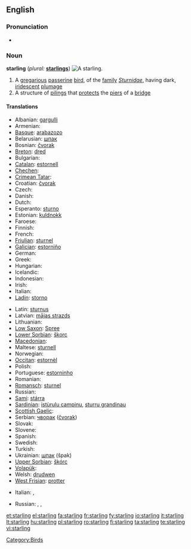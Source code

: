 {{also|Starling}}
==English==

===Pronunciation===
* {{IPA|/ˈstɑɽlɪŋ/}}
*: {{rhymes|ɑː(r)lɪŋ}}

===Noun===
'''starling'''  (''plural:'' '''[[starlings]]''')
[[Image:Common starling in london.jpg|thumb|right|A starling.]]

# A [[gregarious]] [[passerine]] [[bird]], of the [[family]] ''[[Sturnidae]]'', having dark, [[iridescent]] [[plumage]]
# A structure of [[piling]]s that [[protect]]s the [[pier]]s of a [[bridge]]

====Translations====
{{trans-top|bird}}
* Albanian: [[gargulli]]
* Armenian: {{t-|hy|սարյակ|tr=saryak}}
* [[Basque]]: [[arabazozo]]
* Belarusian: [[шпак]] {{m}}
* Bosnian: [[čvorak]] {{m}}
* [[Breton]]: [[dred]]
* Bulgarian: {{t+|bg|скорец|m|tr=skorec}}
* [[Catalan]]: [[estornell]]
* [[Chechen]]: {{tø|ce|алкханч}}
* [[Crimean Tatar]]: {{tø|crh|sıyırcıq|xs=Crimean Tatar}}
* Croatian: [[čvorak]]
* Czech: {{t-|cs|špaček}}
* Danish: {{t-|da|stær}}
* Dutch: {{t+|nl|spreeuw|m}}
* Esperanto: [[sturno]]
* Estonian: [[kuldnokk]]
* Faroese: {{t-|fo|stari|xs=Faroese}}
* Finnish: {{t+|fi|kottarainen}}
* French: {{t+|fr|étourneau|m}}
* [[Friulian]]: [[sturnel]]
* [[Galician]]: [[estorniño]] {{m}}
* German: {{t+|de|Star|m}}
* Greek: {{t+|el|ψαρόνι|n|tr=psaróni}}
* Hungarian: {{t+|hu|seregély}}
* Icelandic: {{t+|is|stari}}
* Indonesian: {{t|id|jalak|xs=Indonesian}}
* Irish: {{t-|ga|druid|xs=Irish}}
* Italian: {{t+|it|storno|m}}
* [[Ladin]]: [[storno]]
{{trans-mid}}
* Latin: [[sturnus]] {{m}}
* Latvian: [[mājas strazds]]
* Lithuanian: {{t+|lt|varnėnas|m|xs=Lithuanian}}
* [[Low Saxon]]: [[Spree]] {{m|f}}
* [[Lower Sorbian]]: [[škorc]]
* [[Macedonian]]: {{t-|mk|сколовранец|m|tr=skolovránec}}
* Maltese: [[sturnell]]
* Norwegian: {{t-|no|stær}}
* [[Occitan]]: [[estornèl]] {{m}}
* Polish: {{t+|pl|szpak|m}}
* Portuguese: [[estorninho]] {{m}}
* Romanian: {{t+|ro|graur}}
* [[Romansch]]: [[sturnel]]
* Russian: {{t+|ru|скворец|m|tr=skvoréc}}
* [[Sami]]: [[stárra]]
* [[Sardinian]]: [[istùrulu campinu]], [[sturru grandinau]]
* [[Scottish Gaelic]]: {{t-|gd|druid|f|xs=Scottish Gaelic}}
* Serbian: [[чворак]] ([[čvorak]])
* Slovak: {{t-|sk|škorec}}
* Slovene: {{t+|sl|škorec|m}}
* Spanish: {{t+|es|estornino|m}}
* Swedish: {{t+|sv|stare}}
* Turkish: {{t+|tr|sığırcık}}
* Ukrainian: [[шпак]] (špak)
* [[Upper Sorbian]]: [[škórc]]
* [[Volapük]]: {{t+|vo|sturnod|xs=Volapük}}
* Welsh: [[drudwen]]
* [[West Frisian]]: [[protter]]
{{trans-bottom}}

{{trans-top|pilings}}
* Italian: {{t-|it|palificazione}},  {{t-|it|palafitta}}
{{trans-mid}}
* Russian: {{t|ru|водорез|m|tr=vodor'éz}}, {{t|ru|волнорез|m|tr=volnor'éz}}, {{t|ru|ледорез|m|tr=l'edor'éz}}
{{trans-bottom}}

[[Category:Birds]]

[[et:starling]]
[[el:starling]]
[[fa:starling]]
[[fr:starling]]
[[fy:starling]]
[[io:starling]]
[[it:starling]]
[[lt:starling]]
[[hu:starling]]
[[pl:starling]]
[[ro:starling]]
[[fi:starling]]
[[ta:starling]]
[[te:starling]]
[[vi:starling]]